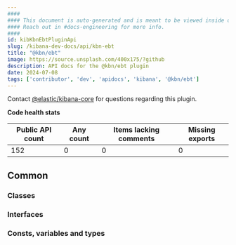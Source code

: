 ```yaml
---
####
#### This document is auto-generated and is meant to be viewed inside our experimental, new docs system.
#### Reach out in #docs-engineering for more info.
####
id: kibKbnEbtPluginApi
slug: /kibana-dev-docs/api/kbn-ebt
title: "@kbn/ebt"
image: https://source.unsplash.com/400x175/?github
description: API docs for the @kbn/ebt plugin
date: 2024-07-08
tags: ['contributor', 'dev', 'apidocs', 'kibana', '@kbn/ebt']
---
```




Contact [@elastic/kibana-core](https://github.com/orgs/elastic/teams/kibana-core) for questions regarding this plugin.

**Code health stats**

| Public API count  | Any count | Items lacking comments | Missing exports |
|-------------------|-----------|------------------------|-----------------|
| 152 | 0 | 0 | 0 |

## Common

### Classes
<DocDefinitionList data={kbnEbtObj.common.classes}/>

### Interfaces
<DocDefinitionList data={kbnEbtObj.common.interfaces}/>

### Consts, variables and types
<DocDefinitionList data={kbnEbtObj.common.misc}/>

